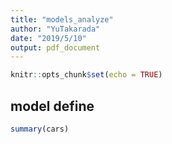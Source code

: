 ```yaml
---
title: "models_analyze"
author: "YuTakarada"
date: "2019/5/10"
output: pdf_document
---
```


```r
knitr::opts_chunk$set(echo = TRUE)
```

## model define


```r
summary(cars)
```
